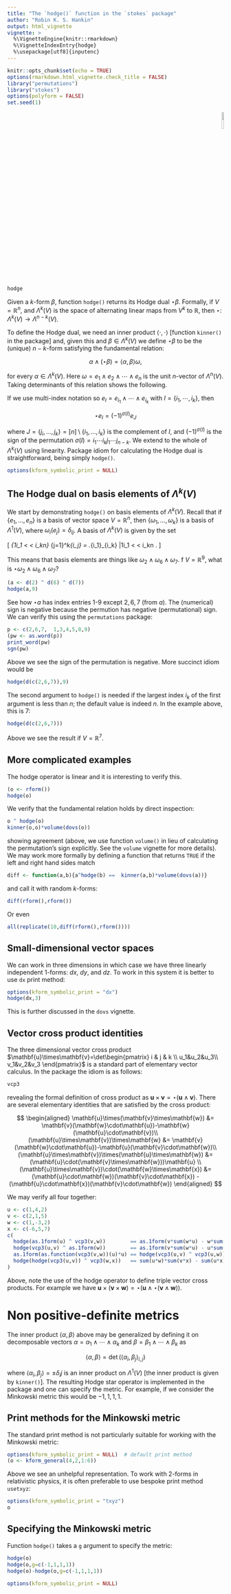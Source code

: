 ```yaml
---
title: "The `hodge()` function in the `stokes` package"
author: "Robin K. S. Hankin"
output: html_vignette
vignette: >
  %\VignetteEngine{knitr::rmarkdown}
  %\VignetteIndexEntry{hodge}
  %\usepackage[utf8]{inputenc}
---
```


```r
knitr::opts_chunk$set(echo = TRUE)
options(rmarkdown.html_vignette.check_title = FALSE)
library("permutations")
library("stokes")
options(polyform = FALSE)
set.seed(1)
```

<p style="text-align: right;">
![](`r system.file("help/figures/stokes.png", package = "stokes")`){width=10%}
</p>

```r
hodge
```

Given a $k$-form $\beta$, function `hodge()` returns its Hodge dual
$\star\beta$.  Formally, if $V={\mathbb R}^n$, and $\Lambda^k(V)$ is
the space of alternating linear maps from $V^k$ to ${\mathbb R}$, then
$\star\colon\Lambda^k(V)\longrightarrow\Lambda^{n-k}(V)$.

To define the Hodge dual, we need an inner product
$\left\langle\cdot,\cdot\right\rangle$ [function `kinner()` in the
package] and, given this and $\beta\in\Lambda^k(V)$ we define
$\star\beta$ to be the (unique) $n-k$-form satisfying the fundamental
relation:

$$
\alpha\wedge\left(\star\beta\right)=\left\langle\alpha,\beta\right\rangle\omega,$$

for every $\alpha\in\Lambda^k(V)$.  Here $\omega=e_1\wedge
e_2\wedge\cdots\wedge e_n$ is the unit $n$-vector of $\Lambda^n(V)$.
Taking determinants of this relation shows the following.

If we use multi-index notation so $e_I=e_{i_1}\wedge\cdots\wedge
e_{i_k}$ with $I=\left\lbrace i_1,\cdots,i_k\right\rbrace$, then

$$\star e_I=(-1)^{\sigma(I)}e_J$$

where $J=\left\lbrace
j_i,\ldots,j_k\right\rbrace=[n]\setminus\left\lbrace
i_1,\ldots,i_k\right\rbrace$ is the complement of $I$, and
$(-1)^{\sigma(I)}$ is the sign of the permutation $\sigma(I)=i_1\cdots
i_kj_1\cdots j_{n-k}$.  We extend to the whole of $\Lambda^k(V)$ using
linearity.  Package idiom for calculating the Hodge dual is
straightforward, being simply `hodge()`.

```r
options(kform_symbolic_print = NULL)
```

## The Hodge dual on basis elements of $\Lambda^k(V)$

We start by demonstrating `hodge()` on basis elements of
$\Lambda^k(V)$.  Recall that if $\left\lbrace
e_1,\ldots,e_n\right\rbrace$ is a basis of vector space
$V=\mathbb{R}^n$, then
$\left\lbrace\omega_1,\ldots,\omega_k\right\rbrace$ is a basis of
$\Lambda^1(V)$, where $\omega_i(e_j)=\delta_{ij}$.  A basis of
$\Lambda^k(V)$ is given by the set

\[
\bigcup_{1\leqslant i_1 < \cdots < i_k\leqslant n}
\bigwedge_{j=1}^k\omega_{i_j}
=
\left\lbrace
\left.\omega_{i_1}\wedge\cdots\wedge\omega_{i_k}
\right|1\leqslant i_1 < \cdots < i_k\leqslant n
\right\rbrace.
\]

This means that basis elements are things like
$\omega_2\wedge\omega_6\wedge\omega_7$.  f $V=\mathbb{R}^9$, what is
$\star\omega_2\wedge\omega_6\wedge\omega_7$?


```r
(a <- d(2) ^ d(6) ^ d(7))
hodge(a,9)
```

See how $\star a$ has index entries 1-9 except $2,6,7$ (from $a$).
The (numerical) sign is negative because the permution has negative
(permutational) sign.  We can verify this using the `permutations`
package:

```r
p <- c(2,6,7,  1,3,4,5,8,9)
(pw <- as.word(p))
print_word(pw)
sgn(pw)
```


Above we see the sign of the permutation is negative.  More succinct
idiom would be

```r
hodge(d(c(2,6,7)),9)
```

The second argument to `hodge()` is needed if the largest index $i_k$
of the first argument is less than $n$; the default value is indeed
$n$.  In the example above, this is $7$:

```r
hodge(d(c(2,6,7)))
```

Above we see the result if $V=\mathbb{R}^7$.

## More complicated examples

The hodge operator is linear and it is interesting to verify this.

```r
(o <- rform())
hodge(o)
```

We verify that the fundamental relation holds by direct inspection:

```r
o ^ hodge(o)
kinner(o,o)*volume(dovs(o))
```

showing agreement (above, we use function `volume()` in lieu of
calculating the permutation's sign explicitly.  See the `volume`
vignette for more details).  We may work more formally by defining a
function that returns `TRUE` if the left and right hand sides match

```r
diff <- function(a,b){a^hodge(b) ==  kinner(a,b)*volume(dovs(a))}
```

and call it with random $k$-forms:

```r
diff(rform(),rform())
```

Or even

```r
all(replicate(10,diff(rform(),rform())))
```

## Small-dimensional vector spaces

We can work in three dimensions in which case we have three linearly
independent $1$-forms: $dx$, $dy$, and $dz$.  To work in this system
it is better to use `dx` print method:

```r
options(kform_symbolic_print = "dx")
hodge(dx,3)
```

This is further discussed in the `dovs` vignette.

## Vector cross product identities

The three dimensional vector cross product
$\mathbf{u}\times\mathbf{v}=\det\begin{pmatrix} i & j & k \\
u_1&u_2&u_3\\ v_1&v_2&v_3 \end{pmatrix}$ is a standard part of
elementary vector calculus.  In the package the idiom is as follows:

```r
vcp3
```

revealing the formal definition of cross product as
$\mathbf{u}\times\mathbf{v}=\star{\left(\mathbf{u}\wedge\mathbf{v}\right)}$.
There are several elementary identities that are satisfied by the
cross product:

$$
\begin{aligned}
\mathbf{u}\times(\mathbf{v}\times\mathbf{w}) &= \mathbf{v}(\mathbf{w}\cdot\mathbf{u})-\mathbf{w}(\mathbf{u}\cdot\mathbf{v})\\
(\mathbf{u}\times\mathbf{v})\times\mathbf{w} &= \mathbf{v}(\mathbf{w}\cdot\mathbf{u})-\mathbf{u}(\mathbf{v}\cdot\mathbf{w})\\
(\mathbf{u}\times\mathbf{v})\times(\mathbf{u}\times\mathbf{w}) &= (\mathbf{u}\cdot(\mathbf{v}\times\mathbf{w}))\mathbf{u}  \\
(\mathbf{u}\times\mathbf{v})\cdot(\mathbf{w}\times\mathbf{x})  &= (\mathbf{u}\cdot\mathbf{w})(\mathbf{v}\cdot\mathbf{x}) -
                                                                  (\mathbf{u}\cdot\mathbf{x})(\mathbf{v}\cdot\mathbf{w})
\end{aligned}
$$

We may verify all four together:

```r
u <- c(1,4,2)
v <- c(2,1,5)
w <- c(1,-3,2)
x <- c(-6,5,7)
c(
  hodge(as.1form(u) ^ vcp3(v,w))        == as.1form(v*sum(w*u) - w*sum(u*v)),
  hodge(vcp3(u,v) ^ as.1form(w))        == as.1form(v*sum(w*u) - u*sum(v*w)),
  as.1form(as.function(vcp3(v,w))(u)*u) == hodge(vcp3(u,v) ^ vcp3(u,w))     ,
  hodge(hodge(vcp3(u,v)) ^ vcp3(w,x))   == sum(u*w)*sum(v*x) - sum(u*x)*sum(v*w)
)		  
```

Above, note the use of the hodge operator to define triple vector
cross products.  For example we have
$\mathbf{u}\times\left(\mathbf{v}\times\mathbf{w}\right)=
\star\left(\mathbf{u}\wedge\star\left(\mathbf{v}\wedge\mathbf{w}\right)\right)$.

# Non positive-definite metrics

The inner product $\left\langle\alpha,\beta\right\rangle$ above may be
generalized by defining it on decomposable vectors
$\alpha=\alpha_1\wedge\cdots\wedge\alpha_k$ and
$\beta=\beta_1\wedge\cdots\wedge\beta_k$ as

$$\left\langle\alpha,\beta\right\rangle=
\det\left(\left\langle\alpha_i,\beta_j\right\rangle_{i,j}\right)$$

where $\left\langle\alpha_i,\beta_j\right\rangle=\pm\delta_ij$ is an
inner product on $\Lambda^1(V)$ [the inner product is given by
`kinner()`].  The resulting Hodge star operator is implemented in the
package and one can specify the metric.
For example, if we consider the Minkowski metric this would be
$-1,1,1,1$.

## Print methods for the Minkowski metric

The standard print method is not particularly suitable for working
with the Minkowski metric:

```r
options(kform_symbolic_print = NULL)  # default print method
(o <- kform_general(4,2,1:6))
```

Above we see an unhelpful representation.  To work with $2$-forms in
relativistic physics, it is often preferable to use bespoke print
method `usetxyz`:

```r
options(kform_symbolic_print = "txyz")
o
```

## Specifying the Minkowski metric

Function `hodge()` takes a `g` argument to specify the metric:

```r
hodge(o)
hodge(o,g=c(-1,1,1,1))
hodge(o)-hodge(o,g=c(-1,1,1,1))
```


```r
options(kform_symbolic_print = NULL)
```
